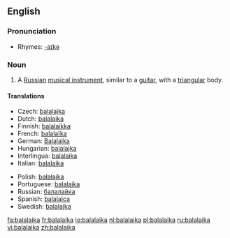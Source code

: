 {{wikipedia}}
==English==

===Pronunciation===
*Rhymes: [[Rhymes:English:-aɪkə|-aɪkə]]

===Noun===
{{en-noun}}

# A [[Russian]] [[musical instrument]], similar to a [[guitar]], with a [[triangular]] body.

====Translations====
{{top}}
*Czech: [[balalajka]] {{f}}
*Dutch: [[#Dutch|balalaika]] {{f}}
*Finnish: [[balalaikka]]
*French: [[balalaïka]] {{f}}
*German: [[Balalaika]] {{f}}
*Hungarian: [[balalajka]]
*Interlingua: [[#Interlingua|balalaika]]
*Italian: [[#Italian|balalaika]] {{f}}
{{mid}}
*Polish: [[bałałajka]] {{f}}
*Portuguese: [[#Portugal|balalaika]] {{f}}
*Russian: [[балалайка]] {{f}}
*Spanish: [[balalaica]] {{f}}
*Swedish: [[balalajka]] {{c}}
{{bottom}}

[[fa:balalaika]]
[[fr:balalaika]]
[[io:balalaika]]
[[nl:balalaika]]
[[pl:balalaika]]
[[ru:balalaika]]
[[vi:balalaika]]
[[zh:balalaika]]